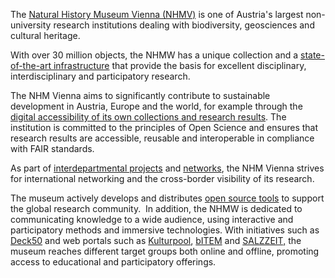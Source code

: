 The [Natural History Museum Vienna (NHMV)](https://nhm.at/) is one of Austria's largest non-university research institutions dealing with biodiversity, geosciences and cultural heritage. 

With over 30 million objects, the NHMW has a unique collection and a [state-of-the-art infrastructure](https://www.nhm-wien.ac.at/en/research/research_infrastructure) that provide the basis for excellent disciplinary, interdisciplinary and participatory research.  

The NHM Vienna aims to significantly contribute to sustainable development in Austria, Europe and the world, for example through the [digital accessibility of its own collections and research results](https://www.nhm-wien.ac.at/forschung/digitale_datenbanken). The institution is committed to the principles of Open Science and ensures that research results are accessible, reusable and interoperable in compliance with FAIR standards. 

As part of [interdepartmental projects](https://www.nhm-wien.ac.at/en/research/interdepartmental_projects) and [networks](https://www.nhm-wien.ac.at/en/research/networks), the NHM Vienna strives for international networking and the cross-border visibility of its research.

The museum actively develops and distributes [open source tools](https://github.com/nhmvienna) to support the global research community.  In addition, the NHMW is dedicated to communicating knowledge to a wide audience, using interactive and participatory methods and immersive technologies. With initiatives such as [Deck50](https://github.com/nhmvienna) and web portals such as [Kulturpool](https://github.com/nhmvienna), [bITEM](https://bitem.at/) and [SALZZEIT,](https://salzzeit.at/) the museum reaches different target groups both online and offline, promoting access to educational and participatory offerings.
